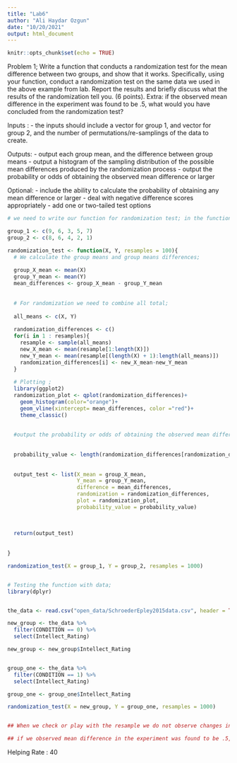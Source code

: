 ```yaml
---
title: "Lab6"
author: "Ali Haydar Ozgun"
date: "10/20/2021"
output: html_document
---
```


```r
knitr::opts_chunk$set(echo = TRUE)
```


Problem 1; Write a function that conducts a randomization test for the mean difference between two groups, and show that it works. Specifically, using your function, conduct a randomization test on the same data we used in the above example from lab. Report the results and briefly discuss what the results of the randomization tell you. (6 points). Extra: if the observed mean difference in the experiment was found to be .5, what would you have concluded from the randomization test?

Inputs : 
       - the inputs should include a vector for group 1, and vector for group 2, and the number of permutations/re-samplings of the data to create.
       
Outputs: 
       - output each group mean, and the difference between group means
       - output a histogram of the sampling distribution of the possible mean
       differences produced by the randomization process
       - output the probability or odds of obtaining the observed mean difference or
       larger

Optional:
       - include the ability to calculate the probability of obtaining any mean
       difference or larger
       - deal with negative difference scores appropriately
       - add one or two-tailed test options

```r

# we need to write our function for randomization test; in the function we referred means of group one with X which we will call it later, and mean of group two with Y which we will call it later. And we resample them 100 times

group_1 <- c(9, 6, 3, 5, 7)
group_2 <- c(8, 6, 4, 2, 1)

randomization_test <- function(X, Y, resamples = 100){
  # We calculate the group means and group means differences;
  
  group_X_mean <- mean(X)
  group_Y_mean <- mean(Y)
  mean_differences <- group_X_mean - group_Y_mean
  
  
  # For randomization we need to combine all total;
  
  all_means <- c(X, Y)
  
  randomization_differences <- c()
  for(i in 1 : resamples){
    resample <- sample(all_means)
    new_X_mean <- mean(resample[1:length(X)])
    new_Y_mean <- mean(resample[(length(X) + 1):length(all_means)])
    randomization_differences[i] <- new_X_mean-new_Y_mean
  }
  
  # Plotting ;
  library(ggplot2)
  randomization_plot <- qplot(randomization_differences)+
    geom_histogram(color="orange")+
    geom_vline(xintercept= mean_differences, color ="red")+
    theme_classic()
  
  
  #output the probability or odds of obtaining the observed mean difference or larger
 
  
  probability_value <- length(randomization_differences[randomization_differences >= mean_differences]) / resamples
  
  
  output_test <- list(X_mean = group_X_mean, 
                      Y_mean = group_Y_mean, 
                      difference = mean_differences,
                      randomization = randomization_differences,
                      plot = randomization_plot,
                      probability_value = probability_value)
                      
                    
  
  return(output_test)
  
  
}

randomization_test(X = group_1, Y = group_2, resamples = 1000)



```

```r
# Testing the function with data;
library(dplyr)


the_data <- read.csv("open_data/SchroederEpley2015data.csv", header = TRUE)

new_group <- the_data %>% 
  filter(CONDITION == 0) %>% 
  select(Intellect_Rating)

new_group <- new_group$Intellect_Rating


group_one <- the_data %>% 
  filter(CONDITION == 1) %>% 
  select(Intellect_Rating)

group_one <- group_one$Intellect_Rating

randomization_test(X = new_group, Y = group_one, resamples = 1000)


## When we check or play with the resample we do not observe changes in the mean differences. However, changing the resample we clearly see the changes in the probability value. So, if we increase the resample from 100 to 10000, probability value would change from 1 to 0.998. That means changes in the resample can affect the probability value. 

## if we observed mean difference in the experiment was found to be .5, we could say that this difference is not significant. Because to be able to get statistical significant result the p-value should be under the .05

```



Helping Rate : 40

 

